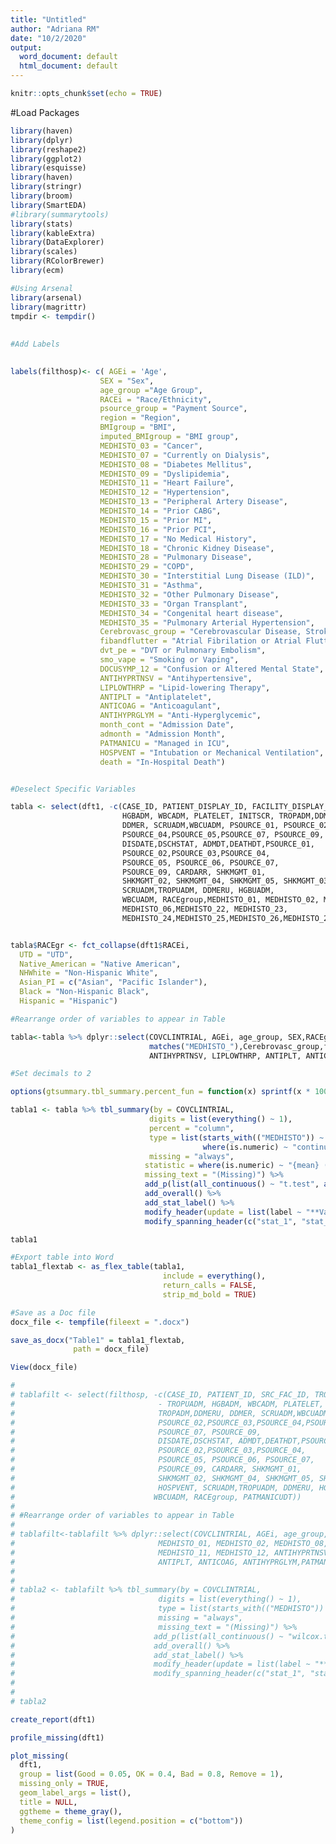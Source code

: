 ```yaml
---
title: "Untitled"
author: "Adriana RM"
date: "10/2/2020"
output:
  word_document: default
  html_document: default
---
```


```r
knitr::opts_chunk$set(echo = TRUE)
```

#Load Packages

```r
library(haven)
library(dplyr)
library(reshape2)
library(ggplot2)
library(esquisse)
library(haven)
library(stringr)
library(broom)
library(SmartEDA)
#library(summarytools)
library(stats)
library(kableExtra)
library(DataExplorer)
library(scales)
library(RColorBrewer)
library(ecm)
```

```r

#Using Arsenal
library(arsenal)
library(magrittr)
tmpdir <- tempdir()
                        
   
#Add Labels
 

labels(filthosp)<- c( AGEi = 'Age',
                    SEX = "Sex",
                    age_group ="Age Group", 
                    RACEi = "Race/Ethnicity",
                    psource_group = "Payment Source",
                    region = "Region",
                    BMIgroup = "BMI",
                    imputed_BMIgroup = "BMI group",
                    MEDHISTO_03 = "Cancer",
                    MEDHISTO_07 = "Currently on Dialysis",
                    MEDHISTO_08 = "Diabetes Mellitus",
                    MEDHISTO_09 = "Dyslipidemia",
                    MEDHISTO_11 = "Heart Failure",
                    MEDHISTO_12 = "Hypertension",
                    MEDHISTO_13 = "Peripheral Artery Disease",
                    MEDHISTO_14 = "Prior CABG",
                    MEDHISTO_15 = "Prior MI",
                    MEDHISTO_16 = "Prior PCI",
                    MEDHISTO_17 = "No Medical History",
                    MEDHISTO_18 = "Chronic Kidney Disease",
                    MEDHISTO_28 = "Pulmonary Disease",
                    MEDHISTO_29 = "COPD",
                    MEDHISTO_30 = "Interstitial Lung Disease (ILD)",
                    MEDHISTO_31 = "Asthma",
                    MEDHISTO_32 = "Other Pulmonary Disease",
                    MEDHISTO_33 = "Organ Transplant",
                    MEDHISTO_34 = "Congenital heart disease",
                    MEDHISTO_35 = "Pulmonary Arterial Hypertension",
                    Cerebrovasc_group = "Cerebrovascular Disease, Stroke, or TIA",
                    fibandflutter = "Atrial Fibrilation or Atrial Flutter",
                    dvt_pe = "DVT or Pulmonary Embolism",
                    smo_vape = "Smoking or Vaping",
                    DOCUSYMP_12 = "Confusion or Altered Mental State",
                    ANTIHYPRTNSV = "Antihypertensive",
                    LIPLOWTHRP = "Lipid-lowering Therapy",
                    ANTIPLT = "Antiplatelet",
                    ANTICOAG = "Anticoagulant",
                    ANTIHYPRGLYM = "Anti-Hyperglycemic", 
                    month_cont = "Admission Date",
                    admonth = "Admission Month",
                    PATMANICU = "Managed in ICU",
                    HOSPVENT = "Intubation or Mechanical Ventilation",
                    death = "In-Hospital Death")


#Deselect Specific Variables

tabla <- select(dft1, -c(CASE_ID, PATIENT_DISPLAY_ID, FACILITY_DISPLAY_ID, TROPADM, - TROPUADM,
                         HGBADM, WBCADM, PLATELET, INITSCR, TROPADM,DDMERU,
                         DDMER, SCRUADM,WBCUADM, PSOURCE_01, PSOURCE_02,PSOURCE_03,
                         PSOURCE_04,PSOURCE_05,PSOURCE_07, PSOURCE_09,
                         DISDATE,DSCHSTAT, ADMDT,DEATHDT,PSOURCE_01,
                         PSOURCE_02,PSOURCE_03,PSOURCE_04,
                         PSOURCE_05, PSOURCE_06, PSOURCE_07,
                         PSOURCE_09, CARDARR, SHKMGMT_01,
                         SHKMGMT_02, SHKMGMT_04, SHKMGMT_05, SHKMGMT_03, 
                         SCRUADM,TROPUADM, DDMERU, HGBUADM,
                         WBCUADM, RACEgroup,MEDHISTO_01, MEDHISTO_02, MEDHISTO_04, MEDHISTO_05,
                         MEDHISTO_06,MEDHISTO_22, MEDHISTO_23,
                         MEDHISTO_24,MEDHISTO_25,MEDHISTO_26,MEDHISTO_27, MEDHISTO_21, MEDHISTO_20, MEDHISTO_19, MEDHISTO_10))


tabla$RACEgr <- fct_collapse(dft1$RACEi,
  UTD = "UTD",
  Native_American = "Native American",
  NHWhite = "Non-Hispanic White",
  Asian_PI = c("Asian", "Pacific Islander"),
  Black = "Non-Hispanic Black",
  Hispanic = "Hispanic")

#Rearrange order of variables to appear in Table

tabla<-tabla %>% dplyr::select(COVCLINTRIAL, AGEi, age_group, SEX,RACEgr, psource_group,region, imputed_BMIgroup, BMIgroup,
                               matches("MEDHISTO_"),Cerebrovasc_group,fibandflutter,dvt_pe,smo_vape, DOCUSYMP_12,
                               ANTIHYPRTNSV, LIPLOWTHRP, ANTIPLT, ANTICOAG, ANTIHYPRGLYM, month_cont,PATMANICU, HOSPVENT,death)

```


```r

#Set decimals to 2

options(gtsummary.tbl_summary.percent_fun = function(x) sprintf(x * 100, fmt='%#.2f'))

tabla1 <- tabla %>% tbl_summary(by = COVCLINTRIAL,
                               digits = list(everything() ~ 1),
                               percent = "column",
                               type = list(starts_with(("MEDHISTO")) ~ "categorical", AGEi ~ "continuous",
                                           where(is.numeric) ~ "continuous"),
                               missing = "always",
                              statistic = where(is.numeric) ~ "{mean} ({sd})",
                              missing_text = "(Missing)") %>%
                              add_p(list(all_continuous() ~ "t.test", all_categorical() ~ "chisq.test")) %>% 
                              add_overall() %>% 
                              add_stat_label() %>%
                              modify_header(update = list(label ~ "**Variable**"))%>%
                              modify_spanning_header(c("stat_1", "stat_2") ~ "**Enrolled in Clinical Trials**")

tabla1

#Export table into Word
tabla1_flextab <- as_flex_table(tabla1,
                                  include = everything(),
                                  return_calls = FALSE,
                                  strip_md_bold = TRUE)

#Save as a Doc file
docx_file <- tempfile(fileext = ".docx")

save_as_docx("Table1" = tabla1_flextab,
              path = docx_file)

View(docx_file)

```

```r
# 
# tablafilt <- select(filthosp, -c(CASE_ID, PATIENT_ID, SRC_FAC_ID, TROPADM,
#                                - TROPUADM, HGBADM, WBCADM, PLATELET, INITSCR,
#                                TROPADM,DDMERU, DDMER, SCRUADM,WBCUADM, PSOURCE_01,
#                                PSOURCE_02,PSOURCE_03,PSOURCE_04,PSOURCE_05,
#                                PSOURCE_07, PSOURCE_09,
#                                DISDATE,DSCHSTAT, ADMDT,DEATHDT,PSOURCE_01,
#                                PSOURCE_02,PSOURCE_03,PSOURCE_04,
#                                PSOURCE_05, PSOURCE_06, PSOURCE_07,
#                                PSOURCE_09, CARDARR, SHKMGMT_01,
#                                SHKMGMT_02, SHKMGMT_04, SHKMGMT_05, SHKMGMT_03, 
#                                HOSPVENT, SCRUADM,TROPUADM, DDMERU, HGBUADM,
#                               WBCUADM, RACEgroup, PATMANICUDT))
# 
# #Rearrange order of variables to appear in Table
# 
# tablafilt<-tablafilt %>% dplyr::select(COVCLINTRIAL, AGEi, age_group, SEX,RACEi, HISETHNI, psource_group, 
#                                MEDHISTO_01, MEDHISTO_02, MEDHISTO_08, MEDHISTO_09,
#                                MEDHISTO_11, MEDHISTO_12, ANTIHYPRTNSV, LIPLOWTHRP,
#                                ANTIPLT, ANTICOAG, ANTIHYPRGLYM,PATMANICU, death )
# 
# 
# tabla2 <- tablafilt %>% tbl_summary(by = COVCLINTRIAL,
#                                digits = list(everything() ~ 1),
#                                type = list(starts_with(("MEDHISTO")) ~ "categorical"),
#                                missing = "always",
#                                missing_text = "(Missing)") %>%
#                               add_p(list(all_continuous() ~ "wilcox.test", all_categorical() ~ "chisq.test")) %>% 
#                               add_overall() %>% 
#                               add_stat_label() %>%
#                               modify_header(update = list(label ~ "**Variable**"))%>%
#                               modify_spanning_header(c("stat_1", "stat_2") ~ "**Enrolled in Clinical Trials**")
# 
# 
# tabla2

create_report(dft1)
```

```r
profile_missing(dft1)
```
```r
plot_missing(
  dft1,
  group = list(Good = 0.05, OK = 0.4, Bad = 0.8, Remove = 1),
  missing_only = TRUE,
  geom_label_args = list(),
  title = NULL,
  ggtheme = theme_gray(),
  theme_config = list(legend.position = c("bottom"))
)
```

